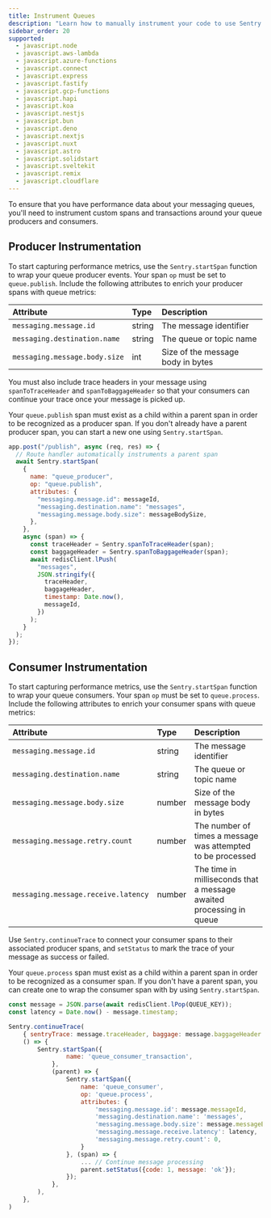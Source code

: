 ```yaml
---
title: Instrument Queues
description: "Learn how to manually instrument your code to use Sentry's Queues module"
sidebar_order: 20
supported:
  - javascript.node
  - javascript.aws-lambda
  - javascript.azure-functions
  - javascript.connect
  - javascript.express
  - javascript.fastify
  - javascript.gcp-functions
  - javascript.hapi
  - javascript.koa
  - javascript.nestjs
  - javascript.bun
  - javascript.deno
  - javascript.nextjs
  - javascript.nuxt
  - javascript.astro
  - javascript.solidstart
  - javascript.sveltekit
  - javascript.remix
  - javascript.cloudflare
---
```


To ensure that you have performance data about your messaging queues, you'll need to instrument custom spans and transactions around your queue producers and consumers.

## Producer Instrumentation

To start capturing performance metrics, use the `Sentry.startSpan` function to wrap your queue producer events. Your span `op` must be set to `queue.publish`. Include the following attributes to enrich your producer spans with queue metrics:

| Attribute                     | Type   | Description                       |
| :---------------------------- | :----- | :-------------------------------- |
| `messaging.message.id `       | string | The message identifier            |
| `messaging.destination.name`  | string | The queue or topic name           |
| `messaging.message.body.size` | int    | Size of the message body in bytes |

You must also include trace headers in your message using `spanToTraceHeader` and `spanToBaggageHeader` so that your consumers can continue your trace once your message is picked up.

<Note>

Your `queue.publish` span must exist as a child within a parent span in order to be recognized as a producer span. If you don't already have a parent producer span, you can start a new one using `Sentry.startSpan`.

</Note>

```javascript {filename:my-queue.js}
app.post("/publish", async (req, res) => {
  // Route handler automatically instruments a parent span
  await Sentry.startSpan(
    {
      name: "queue_producer",
      op: "queue.publish",
      attributes: {
        "messaging.message.id": messageId,
        "messaging.destination.name": "messages",
        "messaging.message.body.size": messageBodySize,
      },
    },
    async (span) => {
      const traceHeader = Sentry.spanToTraceHeader(span);
      const baggageHeader = Sentry.spanToBaggageHeader(span);
      await redisClient.lPush(
        "messages",
        JSON.stringify({
          traceHeader,
          baggageHeader,
          timestamp: Date.now(),
          messageId,
        })
      );
    }
  );
});
```

## Consumer Instrumentation

To start capturing performance metrics, use the `Sentry.startSpan` function to wrap your queue consumers. Your span `op` must be set to `queue.process`. Include the following attributes to enrich your consumer spans with queue metrics:

| Attribute                            | Type   | Description                                                         |
| :----------------------------------- | :----- | :------------------------------------------------------------------ |
| `messaging.message.id `              | string | The message identifier                                              |
| `messaging.destination.name`         | string | The queue or topic name                                             |
| `messaging.message.body.size`        | number | Size of the message body in bytes                                   |
| `messaging.message.retry.count `     | number | The number of times a message was attempted to be processed         |
| `messaging.message.receive.latency ` | number | The time in milliseconds that a message awaited processing in queue |

Use `Sentry.continueTrace` to connect your consumer spans to their associated producer spans, and `setStatus` to mark the trace of your message as success or failed.

<Note>

Your `queue.process` span must exist as a child within a parent span in order to be recognized as a consumer span. If you don't have a parent span, you can create one to wrap the consumer span with by using `Sentry.startSpan`.

</Note>

```javascript {filename:my-consumer.js}
const message = JSON.parse(await redisClient.lPop(QUEUE_KEY));
const latency = Date.now() - message.timestamp;

Sentry.continueTrace(
    { sentryTrace: message.traceHeader, baggage: message.baggageHeader },
    () => {
        Sentry.startSpan({
                name: 'queue_consumer_transaction',
            },
            (parent) => {
                Sentry.startSpan({
                    name: 'queue_consumer',
                    op: 'queue.process',
                    attributes: {
                        'messaging.message.id': message.messageId,
                        'messaging.destination.name': 'messages',
                        'messaging.message.body.size': message.messageBodySize,
                        'messaging.message.receive.latency': latency,
                        'messaging.message.retry.count': 0,
                    }
                }, (span) => {
                    ... // Continue message processing
                    parent.setStatus({code: 1, message: 'ok'});
                });
            },
        ),
    },
)
```
